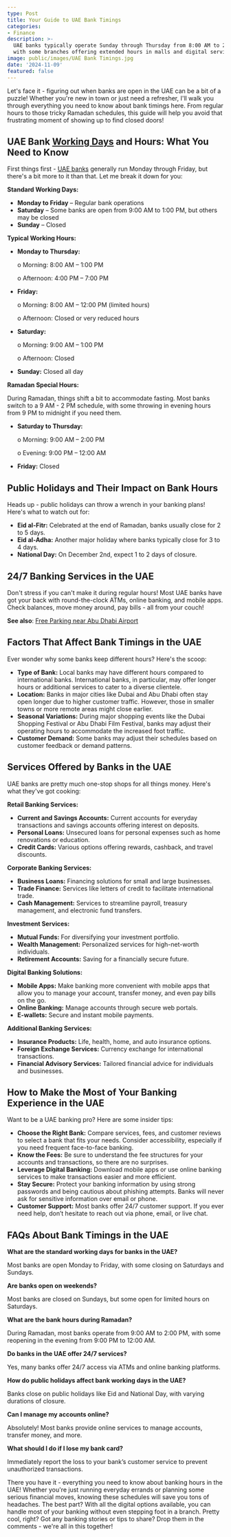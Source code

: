 ```yaml
---
type: Post
title: Your Guide to UAE Bank Timings
categories:
- Finance
description: >-
  UAE banks typically operate Sunday through Thursday from 8:00 AM to 2:00 PM,
  with some branches offering extended hours in malls and digital services available 24/7.
image: public/images/UAE Bank Timings.jpg
date: '2024-11-09'
featured: false
---
```


Let's face it - figuring out when banks are open in the UAE can be a bit of a puzzle! Whether you're new in town or just need a refresher, I'll walk you through everything you need to know about bank timings here. From regular hours to those tricky Ramadan schedules, this guide will help you avoid that frustrating moment of showing up to find closed doors!

## UAE Bank [Working Days](https://www.khaleejuae.com/bank-working-days-in-uae/) and Hours: What You Need to Know
First things first - [UAE banks](https://www.gulftoday.ae/business/2021/12/09/uae-banks-to-operate-6-days-a-week-with-5-hours-a-day-from-jan2) generally run Monday through Friday, but there's a bit more to it than that. Let me break it down for you:

**Standard Working Days:**
*   **Monday to Friday** – Regular bank operations
*   **Saturday** – Some banks are open from 9:00 AM to 1:00 PM, but others may be closed
*   **Sunday** – Closed

**Typical Working Hours:**
*   **Monday to Thursday:**

    o	Morning: 8:00 AM – 1:00 PM

    o	Afternoon: 4:00 PM – 7:00 PM

*   **Friday:**

    o	Morning: 8:00 AM – 12:00 PM (limited hours)

    o	Afternoon: Closed or very reduced hours

*   **Saturday:**

    o	Morning: 9:00 AM – 1:00 PM

    o	Afternoon: Closed

*   **Sunday:** Closed all day

**Ramadan Special Hours:**

During Ramadan, things shift a bit to accommodate fasting. Most banks switch to a 9 AM - 2 PM schedule, with some throwing in evening hours from 9 PM to midnight if you need them.
*   **Saturday to Thursday:**

    o	Morning: 9:00 AM – 2:00 PM

    o	Evening: 9:00 PM – 12:00 AM

*   **Friday:** Closed

## Public Holidays and Their Impact on Bank Hours
Heads up - public holidays can throw a wrench in your banking plans! Here's what to watch out for:
*   **Eid al-Fitr:** Celebrated at the end of Ramadan, banks usually close for 2 to 5 days.
*   **Eid al-Adha:** Another major holiday where banks typically close for 3 to 4 days.
*   **National Day:** On December 2nd, expect 1 to 2 days of closure.

## 24/7 Banking Services in the UAE
Don't stress if you can't make it during regular hours! Most UAE banks have got your back with round-the-clock ATMs, online banking, and mobile apps. Check balances, move money around, pay bills - all from your couch!

**See also**: [Free Parking near Abu Dhabi Airport](https://uaetime.netlify.app/posts/free-parking-near-abu-dhabi-airport)

## Factors That Affect Bank Timings in the UAE
Ever wonder why some banks keep different hours? Here's the scoop:
*   **Type of Bank:** Local banks may have different hours compared to international banks. International banks, in particular, may offer longer hours or additional services to cater to a diverse clientele.
*   **Location:** Banks in major cities like Dubai and Abu Dhabi often stay open longer due to higher customer traffic. However, those in smaller towns or more remote areas might close earlier.
*   **Seasonal Variations:** During major shopping events like the Dubai Shopping Festival or Abu Dhabi Film Festival, banks may adjust their operating hours to accommodate the increased foot traffic.
*   **Customer Demand:** Some banks may adjust their schedules based on customer feedback or demand patterns.

## Services Offered by Banks in the UAE
UAE banks are pretty much one-stop shops for all things money. Here's what they've got cooking:

**Retail Banking Services:**
*   **Current and Savings Accounts:** Current accounts for everyday transactions and savings accounts offering interest on deposits.
*   **Personal Loans:** Unsecured loans for personal expenses such as home renovations or education.
*   **Credit Cards:** Various options offering rewards, cashback, and travel discounts.

**Corporate Banking Services:**
*   **Business Loans:** Financing solutions for small and large businesses.
*   **Trade Finance:** Services like letters of credit to facilitate international trade.
*   **Cash Management:** Services to streamline payroll, treasury management, and electronic fund transfers.

**Investment Services:**
*   **Mutual Funds:** For diversifying your investment portfolio.
*   **Wealth Management:** Personalized services for high-net-worth individuals.
*   **Retirement Accounts:** Saving for a financially secure future.

**Digital Banking Solutions:**
*   **Mobile Apps:** Make banking more convenient with mobile apps that allow you to manage your account, transfer money, and even pay bills on the go.
*   **Online Banking:** Manage accounts through secure web portals.
*   **E-wallets:** Secure and instant mobile payments.

**Additional Banking Services:**
*   **Insurance Products:** Life, health, home, and auto insurance options.
*   **Foreign Exchange Services:** Currency exchange for international transactions.
*   **Financial Advisory Services:** Tailored financial advice for individuals and businesses.

## How to Make the Most of Your Banking Experience in the UAE
Want to be a UAE banking pro? Here are some insider tips:
*   **Choose the Right Bank:** Compare services, fees, and customer reviews to select a bank that fits your needs. Consider accessibility, especially if you need frequent face-to-face banking.
*   **Know the Fees:** Be sure to understand the fee structures for your accounts and transactions, so there are no surprises.
*   **Leverage Digital Banking:** Download mobile apps or use online banking services to make transactions easier and more efficient.
*   **Stay Secure:** Protect your banking information by using strong passwords and being cautious about phishing attempts. Banks will never ask for sensitive information over email or phone.
*   **Customer Support:** Most banks offer 24/7 customer support. If you ever need help, don’t hesitate to reach out via phone, email, or live chat.

## FAQs About Bank Timings in the UAE
**What are the standard working days for banks in the UAE?**

Most banks are open Monday to Friday, with some closing on Saturdays and Sundays.

**Are banks open on weekends?**

Most banks are closed on Sundays, but some open for limited hours on Saturdays.

**What are the bank hours during Ramadan?**

During Ramadan, most banks operate from 9:00 AM to 2:00 PM, with some reopening in the evening from 9:00 PM to 12:00 AM.

**Do banks in the UAE offer 24/7 services?**

Yes, many banks offer 24/7 access via ATMs and online banking platforms.

**How do public holidays affect bank working days in the UAE?**

Banks close on public holidays like Eid and National Day, with varying durations of closure.

**Can I manage my accounts online?**

Absolutely! Most banks provide online services to manage accounts, transfer money, and more.

**What should I do if I lose my bank card?**

Immediately report the loss to your bank’s customer service to prevent unauthorized transactions.

There you have it - everything you need to know about banking hours in the UAE! Whether you're just running everyday errands or planning some serious financial moves, knowing these schedules will save you tons of headaches. The best part? With all the digital options available, you can handle most of your banking without even stepping foot in a branch. Pretty cool, right? Got any banking stories or tips to share? Drop them in the comments - we're all in this together!
